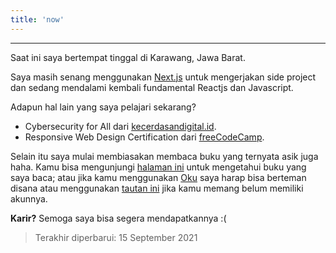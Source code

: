 ```yaml
---
title: 'now'
---
```


---

Saat ini saya bertempat tinggal di Karawang, Jawa Barat.

Saya masih senang menggunakan [Next.js](https://nextjs.org/) untuk mengerjakan side project dan sedang mendalami kembali fundamental Reactjs dan Javascript.

Adapun hal lain yang saya pelajari sekarang?

- Cybersecurity for All dari [kecerdasandigital.id](https://kecerdasandigital.id/).
- Responsive Web Design Certification dari [freeCodeCamp](https://www.freecodecamp.org/learn/responsive-web-design/).

Selain itu saya mulai membiasakan membaca buku yang ternyata asik juga haha. Kamu bisa mengunjungi [halaman ini](https://books.opakholis.dev) untuk mengetahui buku yang saya baca; atau jika kamu menggunakan [Oku](https://oku.club/user/opakholis) saya harap bisa berteman disana atau menggunakan [tautan ini](https://oku.club/join?invitedBy=opakholis&inviteCode=ChefIv5) jika kamu memang belum memiliki akunnya.

**Karir?** Semoga saya bisa segera mendapatkannya :(

> Terakhir diperbarui: 15 September 2021
